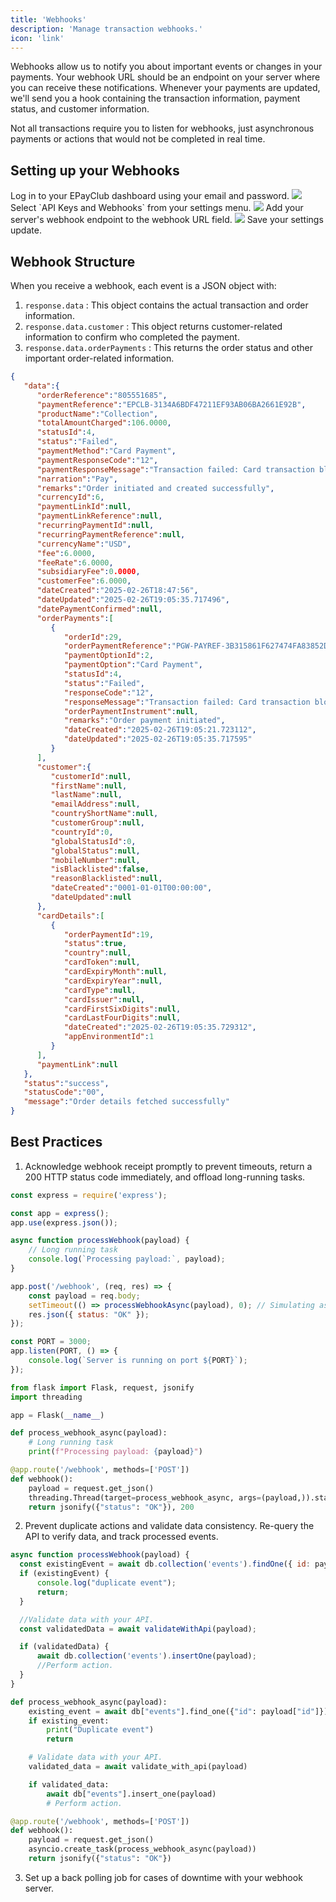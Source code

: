```yaml
---
title: 'Webhooks'
description: 'Manage transaction webhooks.'
icon: 'link'
---
```


Webhooks allow us to notify you about important events or changes in your payments. Your webhook URL should be an endpoint on your server where you can receive these notifications. Whenever your payments are updated, we'll send you a hook containing the transaction information, payment status, and customer information.

Not all transactions require you to listen for webhooks, just asynchronous payments or actions that would not be completed in real time.

## Setting up your Webhooks
<Steps>
    <Step title="Access your Dashboard" icon="gear">
        Log in to your EPayClub dashboard using your email and password.
        <img src="/images/epay_login.jpg" />
    </Step>
    <Step title="Navigate to your Webhook Settings" icon="gear">
        Select `API Keys and Webhooks` from your settings menu.
        <img src="/images/epay_settings.jpg" />
    </Step>
    <Step title="Update your Webhook URL" icon="gear">
        Add your server's webhook endpoint to the webhook URL field.
        <img src="/images/epay_webhook.jpg" />
    </Step>
    <Step title="Confirm your changes" icon="gear">
        Save your settings update.
    </Step>
</Steps>

## Webhook Structure
When you receive a webhook, each event is a JSON object with:

1. `response.data` : This object contains the actual transaction and order information.
2. `response.data.customer` : This object returns customer-related information to confirm who completed the payment.
3. `response.data.orderPayments` : This returns the order status and other important order-related information.

```json Webhook Example [expandable]
{
   "data":{
      "orderReference":"805551685",
      "paymentReference":"EPCLB-3134A6BDF47211EF93AB06BA2661E92B",
      "productName":"Collection",
      "totalAmountCharged":106.0000,
      "statusId":4,
      "status":"Failed",
      "paymentMethod":"Card Payment",
      "paymentResponseCode":"12",
      "paymentResponseMessage":"Transaction failed: Card transaction blocked due to change in the credit card details from the registered one",
      "narration":"Pay",
      "remarks":"Order initiated and created successfully",
      "currencyId":6,
      "paymentLinkId":null,
      "paymentLinkReference":null,
      "recurringPaymentId":null,
      "recurringPaymentReference":null,
      "currencyName":"USD",
      "fee":6.0000,
      "feeRate":6.0000,
      "subsidiaryFee":0.0000,
      "customerFee":6.0000,
      "dateCreated":"2025-02-26T18:47:56",
      "dateUpdated":"2025-02-26T19:05:35.717496",
      "datePaymentConfirmed":null,
      "orderPayments":[
         {
            "orderId":29,
            "orderPaymentReference":"PGW-PAYREF-3B315861F627474FA83852DBDD6CE71A",
            "paymentOptionId":2,
            "paymentOption":"Card Payment",
            "statusId":4,
            "status":"Failed",
            "responseCode":"12",
            "responseMessage":"Transaction failed: Card transaction blocked due to change in the credit card details from the registered one",
            "orderPaymentInstrument":null,
            "remarks":"Order payment initiated",
            "dateCreated":"2025-02-26T19:05:21.723112",
            "dateUpdated":"2025-02-26T19:05:35.717595"
         }
      ],
      "customer":{
         "customerId":null,
         "firstName":null,
         "lastName":null,
         "emailAddress":null,
         "countryShortName":null,
         "customerGroup":null,
         "countryId":0,
         "globalStatusId":0,
         "globalStatus":null,
         "mobileNumber":null,
         "isBlacklisted":false,
         "reasonBlacklisted":null,
         "dateCreated":"0001-01-01T00:00:00",
         "dateUpdated":null
      },
      "cardDetails":[
         {
            "orderPaymentId":19,
            "status":true,
            "country":null,
            "cardToken":null,
            "cardExpiryMonth":null,
            "cardExpiryYear":null,
            "cardType":null,
            "cardIssuer":null,
            "cardFirstSixDigits":null,
            "cardLastFourDigits":null,
            "dateCreated":"2025-02-26T19:05:35.729312",
            "appEnvironmentId":1
         }
      ],
      "paymentLink":null
   },
   "status":"success",
   "statusCode":"00",
   "message":"Order details fetched successfully"
}
```

## Best Practices
1. Acknowledge webhook receipt promptly to prevent timeouts, return a 200 HTTP status code immediately, and offload long-running tasks.
<CodeGroup>

```javascript Express.js
const express = require('express');

const app = express();
app.use(express.json());

async function processWebhook(payload) {
    // Long running task
    console.log(`Processing payload:`, payload);
}

app.post('/webhook', (req, res) => {
    const payload = req.body;
    setTimeout(() => processWebhookAsync(payload), 0); // Simulating async execution
    res.json({ status: "OK" });
});

const PORT = 3000;
app.listen(PORT, () => {
    console.log(`Server is running on port ${PORT}`);
});
```

```python Python
from flask import Flask, request, jsonify
import threading

app = Flask(__name__)

def process_webhook_async(payload):
    # Long running task
    print(f"Processing payload: {payload}")

@app.route('/webhook', methods=['POST'])
def webhook():
    payload = request.get_json()
    threading.Thread(target=process_webhook_async, args=(payload,)).start()
    return jsonify({"status": "OK"}), 200
```

</CodeGroup>

2. Prevent duplicate actions and validate data consistency. Re-query the API to verify data, and track processed events.
<CodeGroup>

```javascript Node.js
async function processWebhook(payload) {
  const existingEvent = await db.collection('events').findOne({ id: payload.id });
  if (existingEvent) {
      console.log("duplicate event");
      return;
  }

  //Validate data with your API.
  const validatedData = await validateWithApi(payload);

  if (validatedData) {
      await db.collection('events').insertOne(payload);
      //Perform action.
  }
}
```

```python Python
def process_webhook_async(payload):
    existing_event = await db["events"].find_one({"id": payload["id"]})
    if existing_event:
        print("Duplicate event")
        return

    # Validate data with your API.
    validated_data = await validate_with_api(payload)

    if validated_data:
        await db["events"].insert_one(payload)
        # Perform action.

@app.route('/webhook', methods=['POST'])
def webhook():
    payload = request.get_json()
    asyncio.create_task(process_webhook_async(payload))
    return jsonify({"status": "OK"})
```

</CodeGroup>

3. Set up a back polling job for cases of downtime with your webhook server.